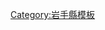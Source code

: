 <noinclude>{{日本都道府縣行政區劃}}</noinclude>{{Navbox
|name = 岩手縣
|state = {{{state|autocollapse}}}
|title = [[岩手縣]][[日本行政區劃|行政區劃]]
|image = [[File:Flag of Iwate Prefecture.svg|80px|岩手縣縣徽]]<br />[[File:Shadow picture of Iwate prefecture.png|80px|岩手縣地圖]]
|titlestyle = background:#efefef;
|bodystyle = background:#f9f9f9;
|groupstyle = background:#efefef;text-align:center;
|oddstyle = background:#fcfcfc;
|bodyclass = hlist

|group1 = 市部
|list1 =
* [[盛岡市]]
* [[宮古市]]
* [[大船渡市]]
* [[花卷市|花-{卷}-市]]
* [[北上市]]
* [[久慈市]]
* [[遠野市]]
* [[一关市]]
* [[陸前高田市]]
* [[釜石市]]
* [[二戶市]]
* [[八幡平市]]
* [[奧州市]]
* [[瀧澤市]]

|group2 = [[岩手郡]]
|list2 = 
* [[雫石町]]
* [[葛卷町]]
* [[岩手町]]

|group3 = [[紫波郡]]
|list3 =
* [[紫波町]]
* [[矢巾町]]

|group4 = [[和賀郡]]
|list4 =
* [[西和賀町]]

|group5 = [[膽澤郡]]
|list5 =
* [[金崎町]]

|group6 = [[西磐井郡]]
|list6 =
* [[平泉町]]

|group7 = [[氣仙郡]]
|list7 =
* [[住田町]]

|group8 = [[上閉伊郡]]
|list8 =
* [[大槌町]]

|group9 = [[下閉伊郡]]
|list9 =
* [[山田町]]
* [[岩泉町]]
* [[田野畑村]]
* [[普代村]]

|group10 = [[九戶郡]]
|list10 = 
* [[輕米町]]
* [[野田村]]
* [[九戶村]]
* [[洋野町]]

|group11 = [[二戶郡]]
|list11 =
* [[一戶町]]
}}<noinclude>
{{DEFAULTSORT:Iwate}}
[[Category:岩手縣模板]]
</noinclude>
